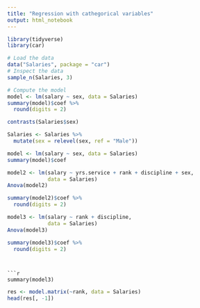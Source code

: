 ```yaml
---
title: "Regression with cathegorical variables"
output: html_notebook
---
```


```r
library(tidyverse)
library(car)
```

```r
# Load the data
data("Salaries", package = "car")
# Inspect the data
sample_n(Salaries, 3)
```
```r
# Compute the model
model <- lm(salary ~ sex, data = Salaries)
summary(model)$coef %>%
  round(digits = 2)
```

```r
contrasts(Salaries$sex)
```

```r
Salaries <- Salaries %>%
  mutate(sex = relevel(sex, ref = "Male"))
```

```r
model <- lm(salary ~ sex, data = Salaries)
summary(model)$coef
```


```r
model2 <- lm(salary ~ yrs.service + rank + discipline + sex,
             data = Salaries)
Anova(model2)
```
```r
summary(model2)$coef %>%
  round(digits = 2)
```

```r
model3 <- lm(salary ~ rank + discipline,
             data = Salaries)
Anova(model3)
```
```r
summary(model3)$coef %>%
  round(digits = 2)
```
```


```r
summary(model3)
```



```r
res <- model.matrix(~rank, data = Salaries)
head(res[, -1])
```

